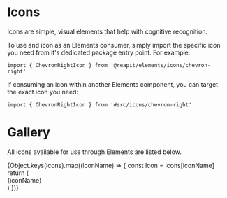 
<Meta title="Icons/All Icons" />

# Icons

Icons are simple, visual elements that help with cognitive recognition.

To use and icon as an Elements consumer, simply import the specific icon you need from it's dedicated package
entry point. For example:

```tsx
import { ChevronRightIcon } from '@reapit/elements/icons/chevron-right'
```

If consuming an icon within another Elements component, you can target the exact icon you need:

```tsx
import { ChevronRightIcon } from '#src/icons/chevron-right'
```

# Gallery

All icons available for use through Elements are listed below.

<div style={{ display: 'grid', grid: 'auto-flow / repeat(4, auto)', gap: 'var(--spacing-4)' }}>
  {Object.keys(icons).map((iconName) => {
    const Icon = icons[iconName]
    return (
      <div
        key={iconName}
        style={{
          color: '#FA00FF',
          display: 'flex',
          flexDirection: 'row',
          alignItems: 'center',
          gap: 'var(--spacing-4)',
        }}
      >
        <div
          style={{
            boxSizing: 'content-box',
            border: '1px solid #FA00FF',
            display: 'flex',
            alignItems: 'center',
            justifyContent: 'center',
            padding: 'var(--spacing-2)',
          }}
        >
          <Icon colour="primary" size="lg" />
        </div>
        <Text style={{ color: 'inherit' }} size="sm">
          {iconName}
        </Text>
      </div>
    )
  })}
</div>
